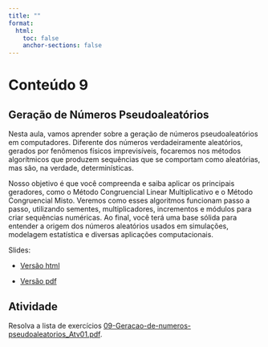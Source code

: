 ```yaml
---
title: ""
format:
  html:
    toc: false
    anchor-sections: false
---
```


# Conteúdo 9

## Geração de Números Pseudoaleatórios

Nesta aula, vamos aprender sobre a geração de números pseudoaleatórios em computadores. Diferente dos números verdadeiramente aleatórios, gerados por fenômenos físicos imprevisíveis, focaremos nos métodos algorítmicos que produzem sequências que se comportam como aleatórias, mas são, na verdade, determinísticas.

Nosso objetivo é que você compreenda e saiba aplicar os principais geradores, como o Método Congruencial Linear Multiplicativo e o Método Congruencial Misto. Veremos como esses algoritmos funcionam passo a passo, utilizando sementes, multiplicadores, incrementos e módulos para criar sequências numéricas. Ao final, você terá uma base sólida para entender a origem dos números aleatórios usados em simulações, modelagem estatística e diversas aplicações computacionais.

Slides:

- [Versão html](/slides/09-Geracao-de-numeros-pseudoaleatorios/09-Geracao-de-numeros-pseudoaleatorios.html){target="_blank"}

- [Versão pdf](/PDF_slides/09-Geracao-de-numeros-pseudoaleatorios.pdf){target="_blank"}


## Atividade

Resolva a lista de exercícios [09-Geracao-de-numeros-pseudoaleatorios_Atv01.pdf](/PDF_slides/09-Geracao-de-numeros-pseudoaleatorios_Atv01.pdf){target="_blank"}.

